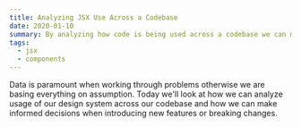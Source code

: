 ```yaml
---
title: Analyzing JSX Use Across a Codebase
date: 2020-01-10
summary: By analyzing how code is being used across a codebase we can make better decisions about changes.
tags:
  - jsx
  - components
---
```


Data is paramount when working through problems otherwise we are basing everything on assumption. Today we'll look at how we can analyze usage of our design system across our codebase and how we can make informed decisions when introducing new features or breaking changes.
